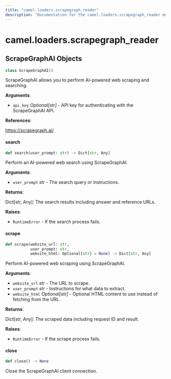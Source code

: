 ```yaml
---
title: "camel.loaders.scrapegraph_reader"
description: "Documentation for the camel.loaders.scrapegraph_reader module"
---
```


<a id="camel.loaders.scrapegraph_reader"></a>

# camel.loaders.scrapegraph\_reader

<a id="camel.loaders.scrapegraph_reader.ScrapeGraphAI"></a>

## ScrapeGraphAI Objects

```python
class ScrapeGraphAI()
```

ScrapeGraphAI allows you to perform AI-powered web scraping and
searching.

**Arguments**:

- `api_key` _Optional[str]_ - API key for authenticating with the
  ScrapeGraphAI API.
  

**References**:

  https://scrapegraph.ai/

<a id="camel.loaders.scrapegraph_reader.ScrapeGraphAI.search"></a>

#### search

```python
def search(user_prompt: str) -> Dict[str, Any]
```

Perform an AI-powered web search using ScrapeGraphAI.

**Arguments**:

- `user_prompt` _str_ - The search query or instructions.
  

**Returns**:

  Dict[str, Any]: The search results including answer and reference
  URLs.
  

**Raises**:

- `RuntimeError` - If the search process fails.

<a id="camel.loaders.scrapegraph_reader.ScrapeGraphAI.scrape"></a>

#### scrape

```python
def scrape(website_url: str,
           user_prompt: str,
           website_html: Optional[str] = None) -> Dict[str, Any]
```

Perform AI-powered web scraping using ScrapeGraphAI.

**Arguments**:

- `website_url` _str_ - The URL to scrape.
- `user_prompt` _str_ - Instructions for what data to extract.
- `website_html` _Optional[str]_ - Optional HTML content to use instead
  of fetching from the URL.
  

**Returns**:

  Dict[str, Any]: The scraped data including request ID and result.
  

**Raises**:

- `RuntimeError` - If the scrape process fails.

<a id="camel.loaders.scrapegraph_reader.ScrapeGraphAI.close"></a>

#### close

```python
def close() -> None
```

Close the ScrapeGraphAI client connection.

